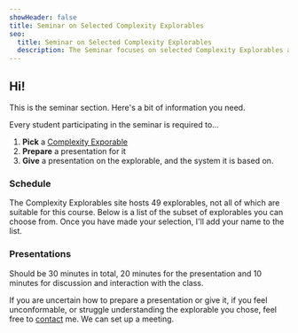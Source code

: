 ```yaml
---
showHeader: false
title: Seminar on Selected Complexity Explorables
seo:
  title: Seminar on Selected Complexity Explorables
  description: The Seminar focuses on selected Complexity Explorables and their implications in understanding complex systems.
---
```



<Quote 
  author="Richard Feynman" 
  cite="Physics Nobel Price 1965" 
  quote="If you cannot explain something in simple terms, you don't understand it." 
/>


## Hi!

This is the seminar section. Here's a bit of information you need. 

Every student participating in the seminar is required to...

1. **Pick** a [Complexity Exporable](wwww.complexity-explorables.org)
2. **Prepare** a presentation for it
3. **Give** a presentation on the explorable, and the system it is based on.

### Schedule

The Complexity Explorables site hosts 49 explorables, not
all of which are suitable for this course. Below is a list
of the subset of explorables you can choose from. Once
you have made your selection, I'll add your name to the list.

<SeminarTable class="mt-6" />

### Presentations

Should be 30 minutes in total, 20 minutes for the presentation 
and 10 minutes for discussion and interaction with the class.

If you are uncertain how to prepare a presentation or give it, 
if you feel unconformable, or struggle understanding the explorable you chose, 
feel free to [contact](/contact) me. We can set up a meeting.


